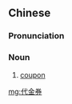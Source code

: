 ==Chinese==
{{zh-forms|type=21}}

===Pronunciation===
{{zh-pron
|m=dàijīn券,er=y,2er=y
|c=doi6 gam1 hyun3,doi6 gam1 gyun3
|cat=n
}}

===Noun===
{{zh-noun}}

# [[coupon]]

[[mg:代金券]]